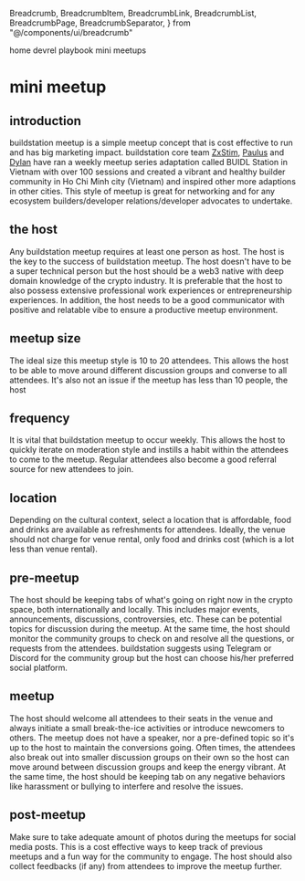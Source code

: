   Breadcrumb,
  BreadcrumbItem,
  BreadcrumbLink,
  BreadcrumbList,
  BreadcrumbPage,
  BreadcrumbSeparator,
} from "@/components/ui/breadcrumb"

<Breadcrumb>
  <BreadcrumbList>
    <BreadcrumbItem>
      <BreadcrumbLink href="/">home</BreadcrumbLink>
    </BreadcrumbItem>
    <BreadcrumbSeparator />
    <BreadcrumbItem>
      <BreadcrumbLink href="/devrel-playbook">devrel playbook</BreadcrumbLink>
    </BreadcrumbItem>
    <BreadcrumbSeparator />
    <BreadcrumbItem>
      <BreadcrumbPage>mini meetups</BreadcrumbPage>
    </BreadcrumbItem>
  </BreadcrumbList>
</Breadcrumb>

# mini meetup

## introduction
buildstation meetup is a simple meetup concept that is cost effective to run and has big marketing impact. buildstation core team [ZxStim](https://x.com/zxstim), [Paulus](https://x.com/pauluspham0701) and [Dylan](https://x.com/0xdyln) have ran a weekly meetup series adaptation called BUIDL Station in Vietnam with over 100 sessions and created a vibrant and healthy builder community in Ho Chi Minh city (Vietnam) and inspired other more adaptions in other cities. This style of meetup is great for networking and for any ecosystem builders/developer relations/developer advocates to undertake.

## the host
Any buildstation meetup requires at least one person as host. The host is the key to the success of buildstation meetup. The host doesn't have to be a super technical person but the host should be a web3 native with deep domain knowledge of the crypto industry. It is preferable that the host to also possess extensive professional work experiences or entrepreneurship experiences. In addition, the host needs to be a good communicator with positive and relatable vibe to ensure a productive meetup environment.

## meetup size
The ideal size this meetup style is 10 to 20 attendees. This allows the host to be able to move around different discussion groups and converse to all attendees. It's also not an issue if the meetup has less than 10 people, the host

## frequency
It is vital that buildstation meetup to occur weekly. This allows the host to quickly iterate on moderation style and instills a habit within the attendees to come to the meetup. Regular attendees also become a good referral source for new attendees to join.

## location
Depending on the cultural context, select a location that is affordable, food and drinks are available as refreshments for attendees. Ideally, the venue should not charge for venue rental, only food and drinks cost (which is a lot less than venue rental).

## pre-meetup
The host should be keeping tabs of what's going on right now in the crypto space, both internationally and locally. This includes major events, announcements, discussions, controversies, etc. These can be potential topics for discussion during the meetup. At the same time, the host should monitor the community groups to check on and resolve all the questions, or requests from the attendees. buildstation suggests using Telegram or Discord for the community group but the host can choose his/her preferred social platform.

## meetup
The host should welcome all attendees to their seats in the venue and always initiate a small break-the-ice activities or introduce newcomers to others. The meetup does not have a speaker, nor a pre-defined topic so it's up to the host to maintain the conversions going. Often times, the attendees also break out into smaller discussion groups on their own so the host can move around between discussion groups and keep the energy vibrant. At the same time, the host should be keeping tab on any negative behaviors like harassment or bullying to interfere and resolve the issues.

## post-meetup
Make sure to take adequate amount of photos during the meetups for social media posts. This is a cost effective ways to keep track of previous meetups and a fun way for the community to engage. The host should also collect feedbacks (if any) from attendees to improve the meetup further.